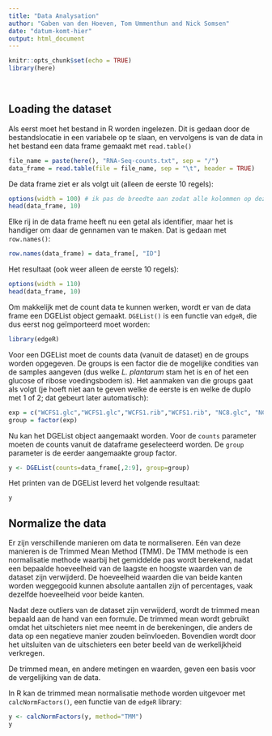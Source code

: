 ```yaml
---
title: "Data Analysation"
author: "Gaben van den Hoeven, Tom Ummenthun and Nick Somsen"
date: "datum-komt-hier"
output: html_document
---
```


```r
knitr::opts_chunk$set(echo = TRUE)
library(here)
```
<br> <!-- voor een extra witregel -->

## Loading the dataset

Als eerst moet het bestand in R worden ingelezen. Dit is gedaan door de bestandslocatie in een variabele op te slaan, en vervolgens is van de data in het bestand een data frame gemaakt met `read.table()`
``` r
file_name = paste(here(), "RNA-Seq-counts.txt", sep = "/")
data_frame = read.table(file = file_name, sep = "\t", header = TRUE)
```

De data frame ziet er als volgt uit (alleen de eerste 10 regels):
```r
options(width = 100) # ik pas de breedte aan zodat alle kolommen op dezelfe line kunnen
head(data_frame, 10)
```

Elke rij in de data frame heeft nu een getal als identifier, maar het is handiger om daar de gennamen van te maken.
Dat is gedaan met `row.names()`:
```r
row.names(data_frame) = data_frame[, "ID"]
```

Het resultaat (ook weer alleen de eerste 10 regels):
```r
options(width = 110) 
head(data_frame, 10)
```

Om makkelijk met de count data te kunnen werken, wordt er van de data frame een DGEList object gemaakt. `DGEList()` is een functie van `edgeR`, die dus eerst nog geïmporteerd moet worden:
```r
library(edgeR)
```

Voor een DGEList moet de counts data (vanuit de dataset) en de groups worden opgegeven. De groups is een factor die de mogelijke condities van de samples aangeven (dus welke _L. plantarum_ stam het is en of het een glucose of ribose voedingsbodem is). Het aanmaken van die groups gaat als volgt (je hoeft niet aan te geven welke de eerste is en welke de duplo met 1 of 2; dat gebeurt later automatisch):
```r
exp = c("WCFS1.glc","WCFS1.glc","WCFS1.rib","WCFS1.rib", "NC8.glc", "NC8.glc", "NC8.rib", "NC8.rib")
group = factor(exp)
```

Nu kan het DGEList object aangemaakt worden. Voor de `counts` parameter moeten de counts vanuit de dataframe geselecteerd worden. De `group` parameter is de eerder aangemaakte group factor.
```r
y <- DGEList(counts=data_frame[,2:9], group=group)
```

Het printen van de DGEList leverd het volgende resultaat:
```r
y
```

## Normalize the data
Er zijn verschillende manieren om data te normaliseren. Eén van deze manieren is de Trimmed Mean Method (TMM). De TMM methode is een normalisatie methode waarbij het gemiddelde pas wordt berekend, nadat een bepaalde hoeveelheid van de laagste en hoogste waarden van de dataset zijn verwijderd. De hoeveelheid waarden die van beide kanten worden weggegooid kunnen absolute aantallen zijn of percentages, vaak dezelfde hoeveelheid voor beide kanten. 

Nadat deze outliers van de dataset zijn verwijderd, wordt de trimmed mean bepaald aan de hand van een formule. De trimmed mean wordt gebruikt omdat het uitschieters niet mee neemt in de berekeningen, die anders de data op een negatieve manier zouden beïnvloeden. Bovendien wordt door het uitsluiten van de uitschieters een beter beeld van de werkelijkheid verkregen. 

De trimmed mean, en andere metingen en waarden, geven een basis voor de vergelijking van de data.

In R kan de trimmed mean normalisatie methode worden uitgevoer met `calcNormFactors()`, een functie van de `edgeR` library:
```r
y <- calcNormFactors(y, method="TMM")
y
```


<br>
